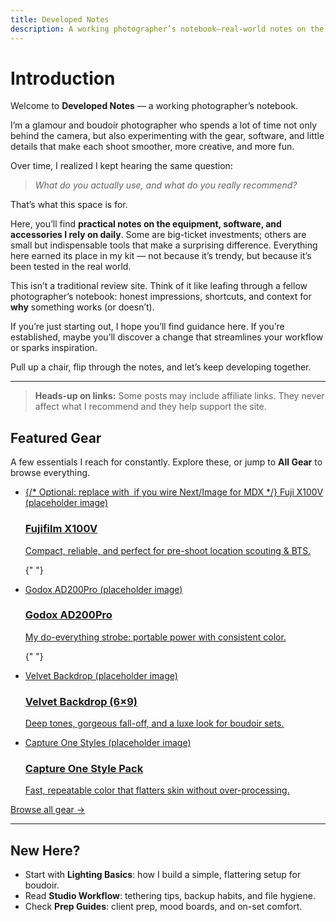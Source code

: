 ```yaml
---
title: Developed Notes
description: A working photographer’s notebook—real-world notes on the gear, software, and small details that make glamour and boudoir shoots smoother and more creative.
---
```


# Introduction

Welcome to **Developed Notes** — a working photographer’s notebook.

I’m a glamour and boudoir photographer who spends a lot of time not only behind the camera, but also experimenting with the gear, software, and little details that make each shoot smoother, more creative, and more fun.

Over time, I realized I kept hearing the same question:

> _What do you actually use, and what do you really recommend?_

That’s what this space is for.

Here, you’ll find **practical notes on the equipment, software, and accessories I rely on daily**. Some are big-ticket investments; others are small but indispensable tools that make a surprising difference. Everything here earned its place in my kit — not because it’s trendy, but because it’s been tested in the real world.

This isn’t a traditional review site. Think of it like leafing through a fellow photographer’s notebook: honest impressions, shortcuts, and context for **why** something works (or doesn’t).

If you’re just starting out, I hope you’ll find guidance here. If you’re established, maybe you’ll discover a change that streamlines your workflow or sparks inspiration.

Pull up a chair, flip through the notes, and let’s keep developing together.

---

> **Heads-up on links:** Some posts may include affiliate links. They never affect what I recommend and they help support the site.

## Featured Gear

A few essentials I reach for constantly. Explore these, or jump to **All Gear** to browse everything.

<ul className="grid gap-6 sm:grid-cols-2 lg:grid-cols-4 list-none p-0 m-0">
  <li className="border rounded-lg overflow-hidden">
    <a href="/gear/fuji-x100v" className="block no-underline">
      <div className="aspect-[4/3] bg-neutral-100 flex items-center justify-center text-sm text-neutral-500">
        {/* Optional: replace with <Image /> if you wire Next/Image for MDX */}
        Fuji X100V (placeholder image)
      </div>
      <div className="p-4">
        <h3 className="m-0 text-base font-semibold">Fujifilm X100V</h3>
        <p className="m-0 mt-1 text-sm text-neutral-600">
          Compact, reliable, and perfect for pre-shoot location scouting & BTS.
        </p>
      </div>
    </a>
  </li>

{" "}

<li className="border rounded-lg overflow-hidden">
  <a href="/gear/godox-ad200pro" className="block no-underline">
    <div className="aspect-[4/3] bg-neutral-100 flex items-center justify-center text-sm text-neutral-500">
      Godox AD200Pro (placeholder image)
    </div>
    <div className="p-4">
      <h3 className="m-0 text-base font-semibold">Godox AD200Pro</h3>
      <p className="m-0 mt-1 text-sm text-neutral-600">
        My do-everything strobe: portable power with consistent color.
      </p>
    </div>
  </a>
</li>

{" "}

<li className="border rounded-lg overflow-hidden">
  <a href="/gear/velvet-backdrop-6x9" className="block no-underline">
    <div className="aspect-[4/3] bg-neutral-100 flex items-center justify-center text-sm text-neutral-500">
      Velvet Backdrop (placeholder image)
    </div>
    <div className="p-4">
      <h3 className="m-0 text-base font-semibold">Velvet Backdrop (6×9)</h3>
      <p className="m-0 mt-1 text-sm text-neutral-600">
        Deep tones, gorgeous fall-off, and a luxe look for boudoir sets.
      </p>
    </div>
  </a>
</li>

  <li className="border rounded-lg overflow-hidden">
    <a href="/gear/capture-one-style-pack" className="block no-underline">
      <div className="aspect-[4/3] bg-neutral-100 flex items-center justify-center text-sm text-neutral-500">
        Capture One Styles (placeholder image)
      </div>
      <div className="p-4">
        <h3 className="m-0 text-base font-semibold">Capture One Style Pack</h3>
        <p className="m-0 mt-1 text-sm text-neutral-600">
          Fast, repeatable color that flatters skin without over-processing.
        </p>
      </div>
    </a>
  </li>
</ul>

<p className="mt-6">
  <a
    href="/gear"
    className="inline-flex items-center gap-2 px-4 py-2 rounded-lg border"
  >
    Browse all gear →
  </a>
</p>

---

## New Here?

- Start with **Lighting Basics**: how I build a simple, flattering setup for boudoir.
- Read **Studio Workflow**: tethering tips, backup habits, and file hygiene.
- Check **Prep Guides**: client prep, mood boards, and on-set comfort.
